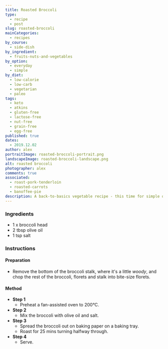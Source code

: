 ```yaml
---
title: Roasted Broccoli
type:
  - recipe
  - post
slug: roasted-broccoli
mainCategories: 
  - recipes 
by_course:
  - side-dish
by_ingredient:
  - fruits-nuts-and-vegetables
by_option:
  - everyday
  - simple
by_diet:
  - low-calorie
  - low-carb
  - vegetarian
  - paleo
tags:
  - keto
  - atkins
  - gluten-free
  - lactose-free
  - nut-free
  - grain-free
  - egg-free
published: true
dates: 
  - 2019.12.02
author: alex
portraitImage: roasted-broccoli-portrait.png
landscapeImage: roasted-broccoli-landscape.png
alt: roasted broccoli
photographer: alex
comments: true
associated: 
  - roast-pork-tenderloin
  - roasted-carrots
  - banoffee-pie
description: A back-to-basics vegetable recipe - this time for simple oven-roasted broccoli.
---
```


<Ingredients>

### Ingredients
    
  - 1 x broccoli head
  - 2 tbsp olive oil
  - 1 tsp salt

</Ingredients>

<Instructions>

### Instructions

#### Preparation

  - Remove the bottom of the broccoli stalk, where it's a little *woody*, and chop the rest of the broccoli, florets and stalk into bite-size florets.

#### Method

  - **Step 1**
    - Preheat a fan-assisted oven to 200°C.
  - **Step 2**
    - Mix the broccoli with olive oil and salt.
  - **Step 3**
    - Spread the broccoli out on baking paper on a baking tray.
    - Roast for 25 mins turning halfway through.
  - **Step 4**
    - Serve.

</Instructions>